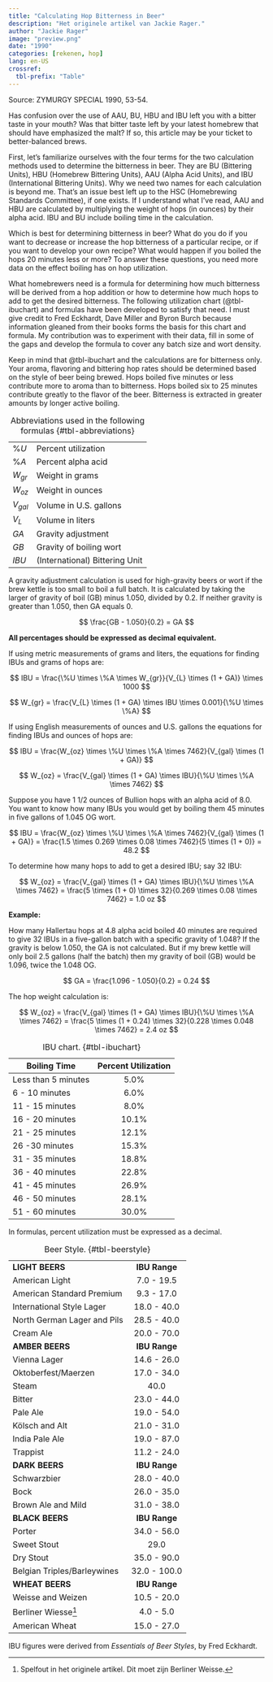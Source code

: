 ```yaml
---
title: "Calculating Hop Bitterness in Beer"
description: "Het originele artikel van Jackie Rager."
author: "Jackie Rager"
image: "preview.png"
date: "1990"
categories: [rekenen, hop]
lang: en-US
crossref: 
  tbl-prefix: "Table"
---
```


Source: ZYMURGY SPECIAL 1990, 53-54.

Has confusion over the use of AAU, BU, HBU and IBU left you with a bitter taste in your mouth? Was that bitter taste left by your latest homebrew that should have emphasized the malt? If so, this article may be your ticket to better-balanced brews.

First, let's familiarize ourselves with the four terms for the two calculation methods used to determine the bitterness in beer. They are BU (Bittering Units), HBU (Homebrew Bittering Units), AAU (Alpha Acid Units), and IBU (International Bittering Units). Why we need two names for each calculation is beyond me. That's an issue best left up to the HSC (Homebrewing Standards Committee), if one exists. If I understand what I've read, AAU and HBU are calculated by multiplying the weight of hops (in ounces) by their alpha acid. IBU and BU include boiling time in the calculation.

Which is best for determining bitterness in beer? What do you do if you want to decrease or increase the hop bitterness of a particular recipe, or if you want to develop your own recipe? What would happen if you boiled the hops 20 minutes less or more? To answer these questions, you need more data on the effect boiling has on hop utilization.

What homebrewers need is a formula for determining how much bitterness will be derived from a hop addition or how to determine how much hops to add to get the desired bitterness. The following utilization chart (@tbl-ibuchart) and formulas have been developed to satisfy that need. I must give credit to Fred Eckhardt, Dave Miller and Byron Burch because information gleaned from their books forms the basis for this chart and formula. My contribution was to experiment with their data, fill in some of the gaps and develop the formula to cover any batch size and wort density.

Keep in mind that @tbl-ibuchart and the calculations are for bitterness only. Your aroma, flavoring and bittering hop rates should be determined based on the style of beer being brewed. Hops boiled five minutes or less contribute more to aroma than to bitterness. Hops boiled six to 25 minutes contribute greatly to the flavor of the beer. Bitterness is extracted in greater amounts by longer active boiling.

|           |                                |
|-----------|--------------------------------|
| $\%U$     | Percent utilization            |
| $\%A$     | Percent alpha acid             |
| $W_{gr}$  | Weight in grams                |
| $W_{oz}$  | Weight in ounces               |
| $V_{gal}$ | Volume in U.S. gallons         |
| $V_{L}$   | Volume in liters               |
| $GA$      | Gravity adjustment             |
| $GB$      | Gravity of boiling wort        |
| $IBU$     | (International) Bittering Unit |

: Abbreviations used in the following formulas {#tbl-abbreviations}

A gravity adjustment calculation is used for high-gravity beers or wort if the brew kettle is too small to boil a full batch. It is calculated by taking the larger of gravity of boil (GB) minus 1.050, divided by 0.2. If neither gravity is greater than 1.050, then GA equals 0.

$$
\frac{GB - 1.050}{0.2} = GA
$$

::: column-margin
**All percentages should be expressed as decimal equivalent.**
:::

If using metric measurements of grams and liters, the equations for finding IBUs and grams of hops are:

$$
IBU = \frac{\%U \times \%A \times W_{gr}}{V_{L} \times (1 + GA)} \times 1000
$$

$$
W_{gr} = \frac{V_{L} \times (1 + GA) \times IBU \times 0.001}{\%U \times \%A}
$$

If using English measurements of ounces and U.S. gallons the equations for finding IBUs and ounces of hops are:

$$
IBU = \frac{W_{oz} \times \%U \times \%A \times 7462}{V_{gal} \times (1 + GA)}
$$

$$
W_{oz} = \frac{V_{gal} \times (1 + GA) \times IBU}{\%U \times \%A \times 7462}
$$

Suppose you have 1 1/2 ounces of Bullion hops with an alpha acid of 8.0. You want to know how many IBUs you would get by boiling them 45 minutes in five gallons of 1.045 OG wort.

$$
IBU = \frac{W_{oz} \times \%U \times \%A \times 7462}{V_{gal} \times (1 + GA)} = \frac{1.5 \times 0.269 \times 0.08 \times 7462}{5 \times (1 + 0)} = 48.2
$$

To determine how many hops to add to get a desired IBU; say 32 IBU:

$$
W_{oz} = \frac{V_{gal} \times (1 + GA) \times IBU}{\%U \times \%A \times 7462} = \frac{5 \times (1 + 0) \times 32}{0.269 \times 0.08 \times 7462} = 1.0 oz
$$

**Example:**

How many Hallertau hops at 4.8 alpha acid boiled 40 minutes are required to give 32 IBUs in a five-gallon batch with a specific gravity of 1.048? If the gravity is below 1.050, the GA is not calculated. But if my brew kettle will only boil 2.5 gallons (half the batch) then my gravity of boil (GB) would be 1.096, twice the 1.048 OG.

$$
GA = \frac{1.096 - 1.050}{0.2} = 0.24
$$

The hop weight calculation is:

$$
W_{oz} = \frac{V_{gal} \times (1 + GA) \times IBU}{\%U \times \%A \times 7462} = \frac{5 \times (1 + 0.24) \times 32}{0.228 \times 0.048 \times 7462} = 2.4 oz
$$

| Boiling Time        | Percent Utilization |
|---------------------|:-------------------:|
| Less than 5 minutes |        5.0%         |
| 6 - 10 minutes      |        6.0%         |
| 11 - 15 minutes     |        8.0%         |
| 16 - 20 minutes     |        10.1%        |
| 21 - 25 minutes     |        12.1%        |
| 26 -30 minutes      |        15.3%        |
| 31 - 35 minutes     |        18.8%        |
| 36 - 40 minutes     |        22.8%        |
| 41 - 45 minutes     |        26.9%        |
| 46 - 50 minutes     |        28.1%        |
| 51 - 60 minutes     |        30.0%        |

: IBU chart. {#tbl-ibuchart}

::: column-margin
In formulas, percent utilization must be expressed as a decimal.
:::

|                             |               |
|-----------------------------|:-------------:|
| **LIGHT BEERS**             | **IBU Range** |
| American Light              |  7.0 - 19.5   |
| American Standard Premium   |  9.3 - 17.0   |
| International Style Lager   |  18.0 - 40.0  |
| North German Lager and Pils |  28.5 - 40.0  |
| Cream Ale                   |  20.0 - 70.0  |
| **AMBER BEERS**             | **IBU Range** |
| Vienna Lager                |  14.6 - 26.0  |
| Oktoberfest/Maerzen         |  17.0 - 34.0  |
| Steam                       |     40.0      |
| Bitter                      |  23.0 - 44.0  |
| Pale Ale                    |  19.0 - 54.0  |
| Kölsch and Alt              |  21.0 - 31.0  |
| India Pale Ale              |  19.0 - 87.0  |
| Trappist                    |  11.2 - 24.0  |
| **DARK BEERS**              | **IBU Range** |
| Schwarzbier                 |  28.0 - 40.0  |
| Bock                        |  26.0 - 35.0  |
| Brown Ale and Mild          |  31.0 - 38.0  |
| **BLACK BEERS**             | **IBU Range** |
| Porter                      |  34.0 - 56.0  |
| Sweet Stout                 |     29.0      |
| Dry Stout                   |  35.0 - 90.0  |
| Belgian Triples/Barleywines | 32.0 - 100.0  |
| **WHEAT BEERS**             | **IBU Range** |
| Weisse and Weizen           |  10.5 - 20.0  |
| Berliner Wiesse[^1]         |   4.0 - 5.0   |
| American Wheat              |  15.0 - 27.0  |

: Beer Style. {#tbl-beerstyle}

[^1]: Spelfout in het originele artikel. Dit moet zijn Berliner Weisse.

::: column-margin
IBU figures were derived from *Essentials of Beer Styles*, by Fred Eckhardt.
:::
